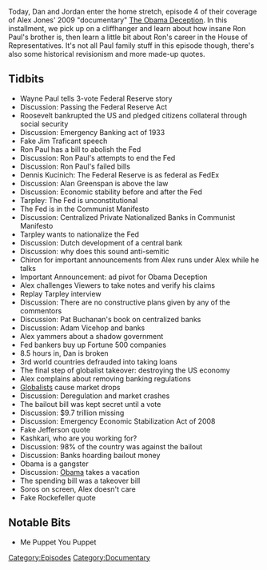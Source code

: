 {{DEFAULTSORT:
    #_EPISODE_0230D:Obama Deception, Part 4
}}{{Episode
    | title           = Obama Deception, Part 4
    | caption         = Listen to this episode on [https://knowledgefight.libsyn.com/knowledge-fight-obama-deception-part-4 Libsyn] [https://open.spotify.com/episode/2eJHByzKQnBcwWyP3c3Zir Spotify], Read the [[Transcript/230D: Obama Deception, Part 4|Unofficial Transcript]]
    | episodeNumber   = 230D
    | length          = 02:16:23
    | airDate         = November 22, 2018
    | episodeType     = [[:Category:Documentary|Documentary]]
    | appearance      = [[Wayne Paul]], [[Jim Traficant]], [[Ron Paul]], [[Dennis Kucinich]], [[Alan Greenspan]], [[Webster Tarpley]], [[Pat Buchanan]], [[Adam Vicehop]], [[Henry Paulson]], [[Neel Kashkari]]
    | previousEpisode = [[230C: Obama Deception, Part 3]]
    | nextEpisode     = [[230E: Obama Deception, Part 5]]
}}

{{Stub}}

Today, Dan and Jordan enter the home stretch, episode 4 of their coverage of Alex Jones' 2009 "documentary" [[The Obama Deception]]. In this installment, we pick up on a cliffhanger and learn about how insane Ron Paul's brother is, then learn a little bit about Ron's career in the House of Representatives. It's not all Paul family stuff in this episode though, there's also some historical revisionism and more made-up quotes.

==Tidbits==

*Wayne Paul tells 3-vote Federal Reserve story
*Discussion: Passing the Federal Reserve Act
*Roosevelt bankrupted the US and pledged citizens collateral through social security
*Discussion: Emergency Banking act of 1933
*Fake Jim Traficant speech
*Ron Paul has a bill to abolish the Fed
*Discussion: Ron Paul's attempts to end the Fed
*Discussion: Ron Paul's failed bills
*Dennis Kucinich: The Federal Reserve is as federal as FedEx
*Discussion: Alan Greenspan is above the law
*Discussion: Economic stability before and after the Fed
*Tarpley: The Fed is unconstitutional
*The Fed is in the Communist Manifesto
*Discussion: Centralized Private Nationalized Banks in Communist Manifesto
*Tarpley wants to nationalize the Fed
*Discussion: Dutch development of a central bank
*Discussion: why does this sound anti-semitic
*Chiron for important announcements from Alex runs under Alex while he talks
*Important Announcement: ad pivot for Obama Deception
*Alex challenges Viewers to take notes and verify his claims
*Replay Tarpley interview
*Discussion: There are no constructive plans given by any of the commentors
*Discussion: Pat Buchanan's book on centralized banks
*Discussion: Adam Vicehop and banks
*Alex yammers about a shadow government
*Fed bankers buy up Fortune 500 companies
*8.5 hours in, Dan is broken
*3rd world countries defrauded into taking loans
*The final step of globalist takeover: destroying the US economy
*Alex complains about removing banking regulations
*[[Globalists]] cause market drops
*Discussion: Deregulation and market crashes
*The bailout bill was kept secret until a vote
*Discussion: $9.7 trillion missing
*Discussion: Emergency Economic Stabilization Act of 2008
*Fake Jefferson quote
*Kashkari, who are you working for?
*Discussion: 98% of the country was against the bailout
*Discussion: Banks hoarding bailout money
*Obama is a gangster
*Discussion: [[Barack Obama|Obama]] takes a vacation
*The spending bill was a takeover bill
*Soros on screen, Alex doesn't care
*Fake Rockefeller quote

==Notable Bits==

*Me Puppet You Puppet

[[Category:Episodes]]
[[Category:Documentary]]
